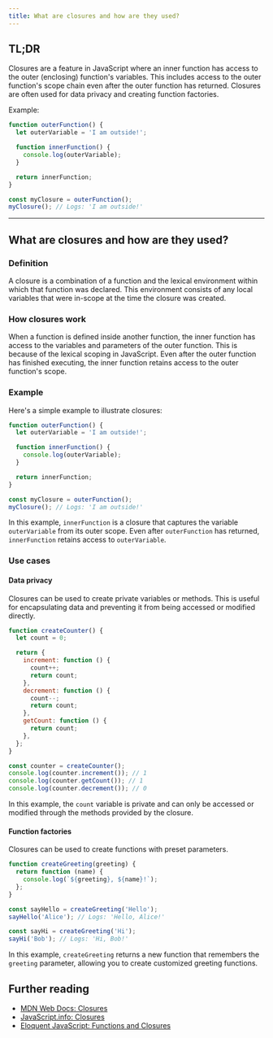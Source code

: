 ```yaml
---
title: What are closures and how are they used?
---
```


## TL;DR

Closures are a feature in JavaScript where an inner function has access to the outer (enclosing) function's variables. This includes access to the outer function's scope chain even after the outer function has returned. Closures are often used for data privacy and creating function factories.

Example:

```js
function outerFunction() {
  let outerVariable = 'I am outside!';

  function innerFunction() {
    console.log(outerVariable);
  }

  return innerFunction;
}

const myClosure = outerFunction();
myClosure(); // Logs: 'I am outside!'
```

---

## What are closures and how are they used?

### Definition

A closure is a combination of a function and the lexical environment within which that function was declared. This environment consists of any local variables that were in-scope at the time the closure was created.

### How closures work

When a function is defined inside another function, the inner function has access to the variables and parameters of the outer function. This is because of the lexical scoping in JavaScript. Even after the outer function has finished executing, the inner function retains access to the outer function's scope.

### Example

Here's a simple example to illustrate closures:

```js
function outerFunction() {
  let outerVariable = 'I am outside!';

  function innerFunction() {
    console.log(outerVariable);
  }

  return innerFunction;
}

const myClosure = outerFunction();
myClosure(); // Logs: 'I am outside!'
```

In this example, `innerFunction` is a closure that captures the variable `outerVariable` from its outer scope. Even after `outerFunction` has returned, `innerFunction` retains access to `outerVariable`.

### Use cases

#### Data privacy

Closures can be used to create private variables or methods. This is useful for encapsulating data and preventing it from being accessed or modified directly.

```js
function createCounter() {
  let count = 0;

  return {
    increment: function () {
      count++;
      return count;
    },
    decrement: function () {
      count--;
      return count;
    },
    getCount: function () {
      return count;
    },
  };
}

const counter = createCounter();
console.log(counter.increment()); // 1
console.log(counter.getCount()); // 1
console.log(counter.decrement()); // 0
```

In this example, the `count` variable is private and can only be accessed or modified through the methods provided by the closure.

#### Function factories

Closures can be used to create functions with preset parameters.

```js
function createGreeting(greeting) {
  return function (name) {
    console.log(`${greeting}, ${name}!`);
  };
}

const sayHello = createGreeting('Hello');
sayHello('Alice'); // Logs: 'Hello, Alice!'

const sayHi = createGreeting('Hi');
sayHi('Bob'); // Logs: 'Hi, Bob!'
```

In this example, `createGreeting` returns a new function that remembers the `greeting` parameter, allowing you to create customized greeting functions.

## Further reading

- [MDN Web Docs: Closures](https://developer.mozilla.org/en-US/docs/Web/JavaScript/Closures)
- [JavaScript.info: Closures](https://javascript.info/closure)
- [Eloquent JavaScript: Functions and Closures](https://eloquentjavascript.net/03_functions.html#h_TcUD2vzyMe)
